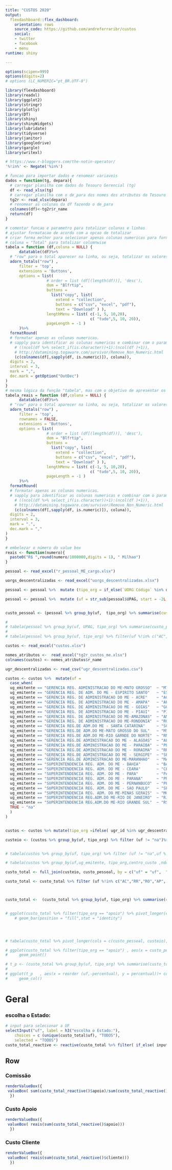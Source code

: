 ```yaml
---
title: "CUSTOS 2020"
output:
  flexdashboard::flex_dashboard:
    orientation: rows
    source_code: https://github.com/andreferraribr/custos
    social:
    - twitter
    - facebook
    - menu
runtime: shiny

---
```






```r
options(scipen=999)
options(digits=2)
# options (LC_NUMERIC="pt_BR.UTF-8")
```




```r
library(flexdashboard)
library(readxl)
library(ggplot2)
library(stringr)
library(plotly)
library(DT)
library(shiny)
library(shinyWidgets)
library(lubridate)
library(tidyverse)
library(janitor)
library(googledrive)
library(gargle)
library(writexl)

```



```r
# https://www.r-bloggers.com/the-notin-operator/
'%!in%' <- Negate('%in%')
```

```r
# funcao para importar dados e renomear variaveis
dados = function(tg, depara){
  # carregar planilha com dados do Tesouro Gerencial (tg)
  df <- read_xlsx(tg)
  # carregar planilha com o de_para dos nomes dos atributos do Tesouro Gerencial para nomes mais amigáveis para as variáveis. Por exemplo, de(Unidade Orçamentária Código) para(uo_cod)
  tg2r <- read_xlsx(depara)
  # renomear as colunas da df fazendo o de_para
  colnames(df)<-tg2r$r_name
  return(df)
}
```

```r
# comentar funcao e parametro para totalizar colunas e linhas
# ajustar formatacao de acordo com a opcao de totalizar
# criar forma melhor para selecionar apenas colunas numericas para formatacao de valor
# coluna = "Total" para totalizar columnwise
tabela = function (df,coluna = NULL) {
      datatable((df)%>%
  # "row" para o total aparecer na linha, ou seja, totalizar os valores de uma coluna
  adorn_totals("row") ,
      filter = 'top',          
      extensions = 'Buttons',
      options = list( 
                  # order = list (df[(length(df))], 'desc'),
                  dom = "Blfrtip",
                  buttons = 
                    list("copy", list(
                      extend = "collection",
                      buttons = c("csv", "excel", "pdf"),
                      text = "Download" ) ),
                  lengthMenu = list( c(-1, 5, 10,20),
                                     c( "tudo",5, 10, 20)),
                  pageLength = -1 )
      )%>%
  formatRound(
  # formatar apenas as colunas numericas.
  # sapply para identificar as colunas numericas e combinar com o parametro COLUNA
    # ((ncol(df %>% select_if(is.character))+1):(ncol(df )+1)),
    # http://datamining.togaware.com/survivor/Remove_Non_Numeric.html
    (c(colnames(df[,sapply(df, is.numeric)]), coluna)),
  digits = 2,
  interval = 3,
  mark = ",",
  dec.mark = getOption("OutDec")
)
}
# mesma lógica da função "tabela", mas com o objetivo de apresentar os números no formato R$
tabela_reais = function (df,coluna = NULL) {
      datatable((df)%>%
  # "row" para o total aparecer na linha, ou seja, totalizar os valores de uma coluna
  adorn_totals("row") ,
      filter = 'top', 
      rownames = FALSE,
      extensions = 'Buttons',
      options = list( 
                  # order = list (df[(length(df))], 'desc'),
                  dom = "Blfrtip",
                  buttons = 
                    list("copy", list(
                      extend = "collection",
                      buttons = c("csv", "excel", "pdf"),
                      text = "Download" ) ),
                  lengthMenu = list( c(-1, 5, 10,20),
                                     c( "tudo",5, 10, 20)),
                  pageLength = -1 )
      )%>%
  formatRound(
  # formatar apenas as colunas numericas.
  # sapply para identificar as colunas numericas e combinar com o parametro COLUNA
    # ((ncol(df %>% select_if(is.character))+1):(ncol(df )+1)),
    # http://datamining.togaware.com/survivor/Remove_Non_Numeric.html
    (c(colnames(df[,sapply(df, is.numeric)]), coluna)),
  digits = 2,
  interval = 3,
  mark = ".",
  dec.mark = ","
) 
}
```



```r
# embelezar o número do value box
reais <- function(numero){
  paste0("R$ ",round(numero/1000000,digits = 1), " Milhao")
}
```



```r


pessoal <- read_excel("r_pessoal_ME_cargo.xlsx")

uorgs_descentralizadas <- read_excel("uorgs_descentralizadas.xlsx")

pessoal <- pessoal %>%  mutate (tipo_org = if_else(`UORG Código` %in% uorgs_descentralizadas$`UORG Código`, "apoio", "cliente"))

pessoal <- pessoal %>%  mutate (uf = str_sub(pessoal$UPAG, start = -2L, end=-1L))


custo_pessoal <- (pessoal %>% group_by(uf,  tipo_org) %>% summarise(custo_pessoal  =  (sum(`Custo Pessoal - Ativo`))))

# 
# tabela(pessoal %>% group_by(uf, UPAG, tipo_org) %>% summarise(custo_pessoal  =  (sum(`Custo Pessoal - Ativo`)/1000), pessoal =  format(round(sum(`Força de Trabalho`)/12), nsmall = 0)))
# 
# tabela(pessoal %>% group_by(uf, tipo_org) %>% filter(uf %!in% c("AC","RR","RO","AP", "DF"))%>% summarise(custo_pessoal  =  (sum(`Custo Pessoal - Ativo`)/1000))%>% pivot_wider( names_from = tipo_org, values_from = custo_pessoal) %>% mutate(percentual = apoio/cliente ))

```


```r

custos <- read_excel("custos.xlsx")

nomes_atributos <-  read_excel("tg2r_custos_me.xlsx")
colnames(custos) <- nomes_atributos$r_name

ugr_descentralizadas <- read_csv("ugr_descentralizadas.csv")

custos <- custos %>%  mutate(uf =
  case_when(
  ug_emitente == "GERENCIA REG. ADMINISTRACAO DO ME-MATO GROSSO"  ~ "MT", 
  ug_emitente == "GERENCIA REG. DE ADM. DO ME - ESPIRITO SANTO"   ~ "ES",
  ug_emitente == "GERENCIA REG. DE ADMINISTRACAO DO ME - ACRE"    ~ "AC",
  ug_emitente == "GERENCIA REG. DE ADMINISTRACAO DO ME - AMAPA"   ~ "AP",
  ug_emitente == "GERENCIA REG. DE ADMINISTRACAO DO ME - GOIAS"   ~ "GO",
  ug_emitente == "GERENCIA REG. DE ADMINISTRACAO DO ME - PIAUI"   ~ "PI",
  ug_emitente == "GERENCIA REG. DE ADMINISTRACAO DO ME-AMAZONAS"  ~ "AM",
  ug_emitente == "GERENCIA REG. DE ADMINISTRACAO DO ME-RONDONIA"  ~ "RO",
  ug_emitente == "GERENCIA REG.DE ADM.DO ME - SANTA CATARINA"     ~ "SC",
  ug_emitente == "GERENCIA REG.DE ADM.DO ME-MATO GROSSO DO SUL"   ~ "MS",
  ug_emitente == "GERENCIA REG.DE ADM.DO ME-RIO GARNDE DO NORTE"  ~ "RN",
  ug_emitente == "GERENCIA REG.DE ADMINISTRACAO DO ME - ALAGOAS"  ~ "AL",
  ug_emitente == "GERENCIA REG.DE ADMINISTRACAO DO ME - PARAIBA"  ~ "PB",
  ug_emitente == "GERENCIA REG.DE ADMINISTRACAO DO ME - RORAIMA"  ~ "RR",
  ug_emitente == "GERENCIA REG.DE ADMINISTRACAO DO ME - SERGIPE"  ~ "SE",
  ug_emitente == "GERENCIA REG.DE ADMINISTRACAO DO ME-MARANHAO"   ~ "MA",
  ug_emitente == "SUPERINTENDENCIA REG. ADM. DO ME - BAHIA"       ~ "BA",
  ug_emitente == "SUPERINTENDENCIA REG. ADM. DO ME - CEARA"       ~ "CE",
  ug_emitente == "SUPERINTENDENCIA REG. ADM. DO ME - PARA"        ~ "PA",
  ug_emitente == "SUPERINTENDENCIA REG. ADM. DO ME - PARANA"      ~ "PR",
  ug_emitente == "SUPERINTENDENCIA REG. ADM. DO ME - PERNANBUCO"  ~ "PE",
  ug_emitente == "SUPERINTENDENCIA REG. ADM. DO ME - SAO PAULO"   ~ "SP",
  ug_emitente == "SUPERINTENDENCIA REG. ADM. DO ME-MINAS GERAIS"  ~ "MG",
  ug_emitente == "SUPERINTENDENCIA REG.ADM.DO ME-RIO DE JANEIRO"  ~ "RJ",
  ug_emitente == "SUPERINTENDENCIA REG.ADM.DO ME-RIO GRANDE SUL"  ~ "RS",
  TRUE ~ "na"
  )
)


custos <- custos %>% mutate(tipo_org =ifelse( ugr_id %in% ugr_descentralizadas$ugr_id, "apoio","cliente"))

custeio <- (custos %>% group_by(uf, tipo_org) %>% filter (uf != "na")%>% summarise(custeio  =  (sum(custo))))


# tabela(custos %>% group_by(uf, tipo_org) %>% filter (uf != "na",uf %!in% c("AC","RR","RO","AP", "DF") )%>% summarise(custo_apoios  =  (sum(custo)/1000))%>% pivot_wider( names_from = tipo_org, values_from = custo_apoios)  %>% mutate(percentual = apoio/cliente ))

# tabela(custos %>% group_by(uf,ug_emitente, tipo_org,centro_custo ,ndd) %>% filter (uf != "na")%>% summarise(custo_apoios  =  (sum(custo)/1000)))

```
```r

custo_total <- full_join(custeio, custo_pessoal, by = c("uf" = "uf",  "tipo_org" = "tipo_org"))

custo_total <- custo_total %>% filter (uf %!in% c("AC","RR","RO","AP", "DF") )



custo_total <-  (custo_total %>% group_by(uf, tipo_org) %>% summarise(custo_total  =  (sum(custo_pessoal+ custeio)))%>% pivot_wider( names_from = tipo_org, values_from = custo_total)  %>% mutate(percentual = apoio/cliente )) 



```
```r
# ggplot(custo_total %>% filter(tipo_org == "apoio") %>% pivot_longer(cols = c(custo_pessoal, custeio),names_to = "tipo_custo",values_to = "custo"), aes(x = uf, y = custo ,fill = tipo_custo)) + coord_flip()+
    # geom_bar(position = "fill",stat = "identity")




# tabela(custo_total %>% pivot_longer(cols = c(custo_pessoal, custeio),names_to = "tipo custo",values_to = "custo"))
```
```r
# ggplot(custo_total %>% filter(tipo_org == "apoio") , aes(x = custo_pessoal, y = custeio)) + 
#     geom_point()
```
```r

# t_p <- (custo_total %>% group_by(uf, tipo_org) %>% summarise(custo_total  =  (sum(custo_pessoal+ custeio)))%>% pivot_wider( names_from = tipo_org, values_from = custo_total)  %>% mutate(percentual = apoio/cliente ))
# 
# ggplot(t_p   , aes(x = reorder (uf,-percentual), y = percentual))+ coord_flip() + 
#     geom_col()
```

Geral
=============================================
### escolha o Estado:

```r
# input para selecionar a UF
selectInput("uf", label = h3("escolha o Estado:"),
    choices = c (unique(custo_total$uf), "TODOS"),
    selected = "TODOS")
custo_total_reactive <- reactive(custo_total %>% filter( if_else( input$uf == "TODOS", uf != "TODOS" , uf == input$uf)))

```



Row 
-----------------------------------------------------------------------




### Comissão



```r

renderValueBox({
 valueBox( sum(custo_total_reactive()$apoio)/sum(custo_total_reactive()$cliente)*100)
  })
```


### Custo Apoio



```r

renderValueBox({
 valueBox( reais(sum(custo_total_reactive()$apoio)))
  })
```



### Custo Cliente



```r

renderValueBox({
 valueBox( reais(sum(custo_total_reactive()$cliente)))
  })
```